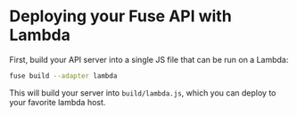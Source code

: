 # Deploying your Fuse API with Lambda

First, build your API server into a single JS file that can be run on a Lambda:

```sh
fuse build --adapter lambda
```

This will build your server into `build/lambda.js`, which you can deploy to your favorite lambda host.
